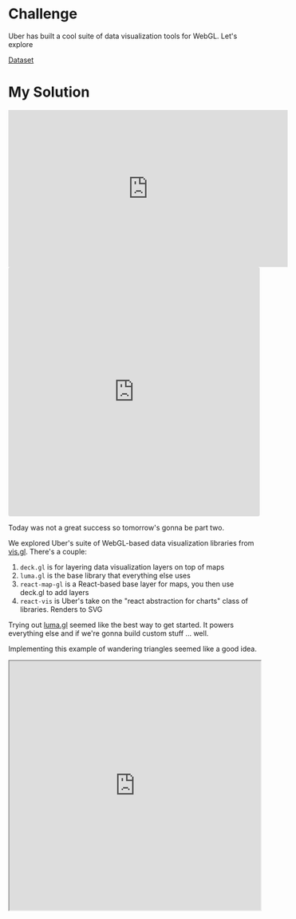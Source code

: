 # Challenge

Uber has built a cool suite of data visualization tools for WebGL. Let's
explore

[Dataset](https://reactviz.holiday/datasets/ugr-sankey-openspending.json)

# My Solution

<iframe width="560" height="315" src="https://www.youtube.com/embed/hwIy2dYe6hc" frameborder="0" allow="accelerometer; autoplay; encrypted-media; gyroscope; picture-in-picture" allowfullscreen></iframe>

<iframe src="https://codesandbox.io/embed/kkr948o597?fontsize=14" style="width:100%; height:500px; border:0; border-radius: 4px; overflow:hidden;" sandbox="allow-modals allow-forms allow-popups allow-scripts allow-same-origin"></iframe>

Today was not a great success so tomorrow's gonna be part two.

We explored Uber's suite of WebGL-based data visualization libraries from
[vis.gl](http://vis.gl/). There's a couple:

1. `deck.gl` is for layering data visualization layers on top of maps
2. `luma.gl` is the base library that everything else uses
3. `react-map-gl` is a React-based base layer for maps, you then use deck.gl to
   add layers
4. `react-vis` is Uber's take on the "react abstraction for charts" class of
   libraries. Renders to SVG

Trying out [luma.gl](https://luma.gl/) seemed like the best way to get started.
It powers everything else and if we're gonna build custom stuff ... well.

Implementing this example of wandering triangles seemed like a good idea.

<iframe
  src="https://luma.gl/#/examples/core-examples/transform-webgl-2"
  width="100%"
  height="500"
/>

Copy pasting a bunch of code and trying to understand what it does even better.

So we built a React harness, spelunked through the demo code, and learned a few
things about WebGL.

```javascript
<LumaFragment component="canvas" />
```

`<LumaFragment>` is a [d3blackbox](https://d3blackbox.com) component. It
creates a canvas element and lets our render function take over. Our function
is mostly a copy paste job.

In this we learned that WebGL renders onto `<canvas>`. Somehow I never realized
that before.

We create LumaFragment like this:

```javascript
const LumaFragment = d3blackbox((anchor, props) => {
    // copy pasta code from official example

    animationLoop.start({ canvas: anchor.current });
}
```

The official example creates an `animationLoop` based on the `AnimationLoop`

There's 3 event callbacks the code hooks into:

1. `onInitialize`, which initializes objects and sets up the visualization
2. `onRender`, which runs on every loop of the animation. I think
3. `onFinalize`, which runs when the animation runs out, but it looks like
   that's never

I'd explain the code inside those callbacks here, if I understood it well
enough. Right now it still looks a little alien and hard to grok.

What I _can_ tell you, however, it's that it is designed to run fast. There's a
lot of low level stuff creeping in. Like using `Float32Array` instead of just
Array because it's typed.

Yes, some JavaScript is typed didn't you know?

And it uses a lot of Buffers. Those are low level memory blocks with direct
access from the GPU. Makes it faster than working with higher level JavaScript
abstractions.

Another trick for more speed is that much of the hard logic happens in shaders.

We put our shaders in the `shaders.js` file. Shaders are low-level GPU code,
originally named after shading effects, but doing all sorts of stuff these
days.

Our example uses 3 shaders: `EMIT_VS`, `DRAW_VS`, `DRAW_FS`. They seem to
control how our triangles render and behave, but I haven't been able to figure
out how the JavaScript part ties together with the shaders part.

Guess that's our next step.

Also figuring out why this happens:

Join me tomorrow. We'll have fun :)

<blockquote class="twitter-tweet" data-lang="en"><p lang="en" dir="ltr">That went well ...<br/><br/>We continue tomorrow!<br /><br />👉 <a href="https://t.co/I0MfSzduvn">https://t.co/I0MfSzduvn</a> <a href="https://t.co/DECiZJHPXN">pic.twitter.com/DECiZJHPXN</a></p>&mdash; Swizec Teller (@Swizec) <a href="https://twitter.com/Swizec/status/1075059774708953088?ref_src=twsrc%5Etfw">December 18, 2018</a></blockquote>
<script async src="https://platform.twitter.com/widgets.js" charset="utf-8"></script>